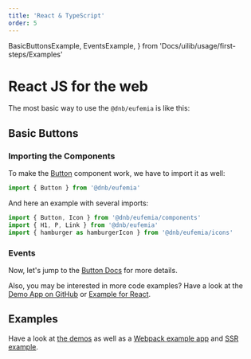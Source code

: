 ```yaml
---
title: 'React & TypeScript'
order: 5
---
```


  BasicButtonsExample,
  EventsExample,
} from 'Docs/uilib/usage/first-steps/Examples'

# React JS for the web

The most basic way to use the `@dnb/eufemia` is like this:

## Basic Buttons

<BasicButtonsExample />

### Importing the Components

To make the [Button](/uilib/components/button) component work, we have to import it as well:

```js
import { Button } from '@dnb/eufemia'
```

And here an example with several imports:

```js
import { Button, Icon } from '@dnb/eufemia/components'
import { H1, P, Link } from '@dnb/eufemia'
import { hamburger as hamburgerIcon } from '@dnb/eufemia/icons'
```

### Events

<EventsExample />

Now, let's jump to the [Button Docs](/uilib/components/button) for more details.

Also, you may be interested in more code examples? Have a look at the [Demo App on GitHub](https://github.com/dnbexperience/eufemia-demo/blob/main/src/form-demos/form-demo-01.js) or [Example for React](https://github.com/dnbexperience/eufemia-examples/tree/main/packages/example-react).

## Examples

Have a look at [the demos](/uilib/getting-started/demos) as well as a [Webpack example app](https://github.com/dnbexperience/eufemia-examples/tree/main/packages/example-react) and [SSR example](https://github.com/dnbexperience/eufemia-examples/tree/main/packages/example-ssr).
